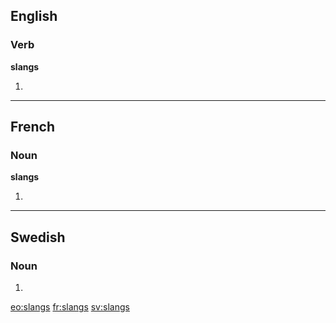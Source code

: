 ==English==

===Verb===
'''slangs'''

# {{third-person singular of|slang}}

----

==French==

===Noun===
'''slangs''' {{m}}

# {{plural of|slang|lang=fr}}

----

==Swedish==

===Noun===
{{infl|sv|noun form}}

# {{sv-noun-form-indef-gen|slang}}

[[eo:slangs]]
[[fr:slangs]]
[[sv:slangs]]